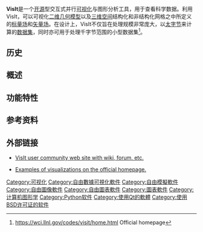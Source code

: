 <!-- Instability.jpg -->
{{Infobox Software
| name                   = VisIt
| logo                   = 
| screenshot             = [[File:Terrain_rendering.jpg|250px]]
| caption                = 
| author                 = 
| developer              = [[勞倫斯利福摩爾國家實驗室|劳伦斯利福摩尔国家实验室]]
| released               = 
| latest release version = 2.72
| latest release date    = 2014年3月19日
| operating system       = [[Unix|Unix]]/[[Linux|Linux]], [[Mac_OS_X|Mac OS X]], [[Microsoft_Windows|Microsoft Windows]]
| genre                  = [[科学可视化|科学可视化]], [[交互式可视化|交互式可视化]]
| license                =  [[BSD_licenses|BSD]]
| website                = [https://wci.llnl.gov/codes/visit/home.html visit.llnl.gov]
}}

'''VisIt'''是一个[[开源|开源]]型交互式并行[[可视化|可视化]]与图形分析工具，用于查看科学数据。利用VisIt，可以可视化[[二维几何模型|二维几何模型]]以及[[三维空间|三维空间]]结构化和非结构化网格之中所定义的[[标量场|标量场]]和[[矢量场|矢量场]]。在设计上，VisIt不仅旨在处理规模非常庞大，以[[万亿|太]][[字节|字节]]来计算的[[数据集|数据集]]，同时亦可用于处理千字节范围的小型数据集<ref>https://wci.llnl.gov/codes/visit/home.html {{Wayback|url=https://wci.llnl.gov/codes/visit/home.html |date=20201203082809 }} Official homepage</ref>。

== 历史 ==

== 概述 ==
== 功能特性 ==
== 参考资料 ==
<div class="references-small">
<references />
</div>

== 外部链接 ==
<div class="references-small">
* {{en}}[http://visitusers.org VisIt user community web site with wiki, forum, etc.]
* {{en}}[https://archive.is/20121213074246/http://visit.llnl.gov/gallery.html Examples of visualizations on the official homepage.]
</div>

{{Compu-soft-stub}}
{{DEFAULTSORT:Visit}}
[[Category:可视化|Category:可视化]]
[[Category:自由數據可視化軟件|Category:自由數據可視化軟件]]
[[Category:自由模擬軟件|Category:自由模擬軟件]]
[[Category:自由圖像軟件|Category:自由圖像軟件]]
[[Category:自由圖表軟件|Category:自由圖表軟件]]

[[Category:圖表軟件|Category:圖表軟件]]
[[Category:计算机图形学|Category:计算机图形学]]
[[Category:Python软件|Category:Python软件]]
[[Category:使用Qt的軟體|Category:使用Qt的軟體]]
[[Category:使用BSD许可证的软件|Category:使用BSD许可证的软件]]